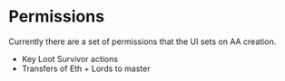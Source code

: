 # Permissions

Currently there are a set of permissions that the UI sets on AA creation.

- Key Loot Survivor actions
- Transfers of Eth + Lords to master